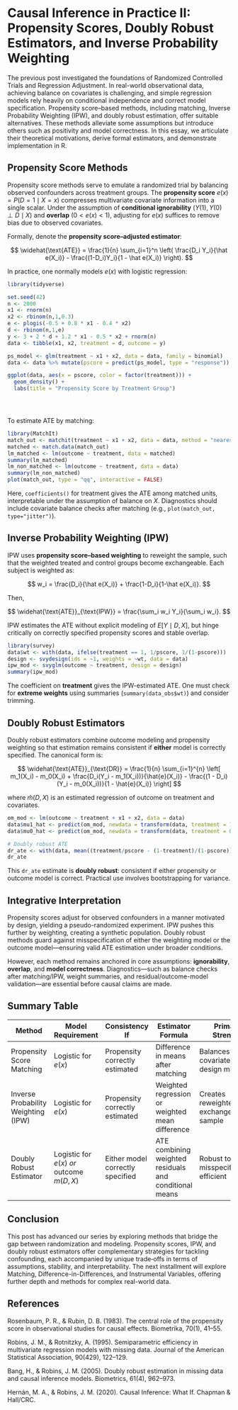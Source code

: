 # Causal Inference in Practice II: Propensity Scores, Doubly Robust Estimators, and Inverse Probability Weighting
The previous post investigated the foundations of Randomized Controlled Trials and Regression Adjustment. In real-world observational data, achieving balance on covariates is challenging, and simple regression models rely heavily on conditional independence and correct model specification. Propensity score–based methods, including matching, Inverse Probability Weighting (IPW), and doubly robust estimation, offer suitable alternatives. These methods alleviate some assumptions but introduce others such as positivity and model correctness. In this essay, we articulate their theoretical motivations, derive formal estimators, and demonstrate implementation in R.

## Propensity Score Methods

Propensity score methods serve to emulate a randomized trial by balancing observed confounders across treatment groups. The **propensity score** $e(x) = P(D=1 \mid X=x)$ compresses multivariate covariate information into a single scalar. Under the assumption of **conditional ignorability** ($Y(1),Y(0) \perp D \mid X$) and **overlap** ($0 < e(x) < 1$), adjusting for $e(x)$ suffices to remove bias due to observed covariates.

Formally, denote the **propensity score–adjusted estimator**:

$$
\widehat{\text{ATE}} = \frac{1}{n} \sum_{i=1}^n \left( \frac{D_i Y_i}{\hat e(X_i)} - \frac{(1-D_i)Y_i}{1 - \hat e(X_i)} \right).
$$

In practice, one normally models $e(x)$ with logistic regression:

```r
library(tidyverse)

set.seed(42)
n <- 2000
x1 <- rnorm(n)
x2 <- rbinom(n,1,0.3)
e <- plogis(-0.5 + 0.8 * x1 - 0.4 * x2)
d <- rbinom(n,1,e)
y <- 3 + 2 * d + 1.2 * x1 - 0.5 * x2 + rnorm(n)
data <- tibble(x1, x2, treatment = d, outcome = y)

ps_model <- glm(treatment ~ x1 + x2, data = data, family = binomial)
data <- data %>% mutate(pscore = predict(ps_model, type = "response"))

ggplot(data, aes(x = pscore, color = factor(treatment))) +
  geom_density() +
  labs(title = "Propensity Score by Treatment Group")





```

To estimate ATE by matching:

```r
library(MatchIt)
match_out <- matchit(treatment ~ x1 + x2, data = data, method = "nearest", ratio = 1)
matched <- match.data(match_out)
lm_matched <- lm(outcome ~ treatment, data = matched)
summary(lm_matched)
lm_non_matched <- lm(outcome ~ treatment, data = data)
summary(lm_non_matched)
plot(match_out, type = "qq", interactive = FALSE)

```

Here, `coefficients()` for treatment gives the ATE among matched units, interpretable under the assumption of balance on $X$. Diagnostics should include covariate balance checks after matching (e.g., `plot(match_out, type="jitter")`).



## Inverse Probability Weighting (IPW)

IPW uses **propensity score–based weighting** to reweight the sample, such that the weighted treated and control groups become exchangeable. Each subject is weighted as:

$$
w_i = \frac{D_i}{\hat e(X_i)} + \frac{1-D_i}{1-\hat e(X_i)}.
$$

Then,

$$
\widehat{\text{ATE}}_{\text{IPW}} = \frac{\sum_i w_i Y_i}{\sum_i w_i}.
$$

IPW estimates the ATE without explicit modeling of $E[Y \mid D, X]$, but hinge critically on correctly specified propensity scores and stable overlap.

```r
library(survey)
data$wt <- with(data, ifelse(treatment == 1, 1/pscore, 1/(1-pscore)))
design <- svydesign(ids = ~1, weights = ~wt, data = data)
ipw_mod <- svyglm(outcome ~ treatment, design = design)
summary(ipw_mod)
```

The coefficient on **treatment** gives the IPW-estimated ATE. One must check for **extreme weights** using summaries (`summary(data_obs$wt)`) and consider trimming.



## Doubly Robust Estimators

Doubly robust estimators combine outcome modeling and propensity weighting so that estimation remains consistent if **either** model is correctly specified. The canonical form is:

$$
\widehat{\text{ATE}}_{\text{DR}} = \frac{1}{n} \sum_{i=1}^{n} \left[ m_1(X_i) - m_0(X_i) + \frac{D_i(Y_i - m_1(X_i))}{\hat{e}(X_i)} - \frac{(1 - D_i)(Y_i - m_0(X_i))}{1 - \hat{e}(X_i)} \right]
$$

where $\hat m(D, X)$ is an estimated regression of outcome on treatment and covariates.

```r
om_mod <- lm(outcome ~ treatment + x1 + x2, data = data)
data$mu1_hat <- predict(om_mod, newdata = transform(data, treatment = 1))
data$mu0_hat <- predict(om_mod, newdata = transform(data, treatment = 0))

# Doubly robust ATE
dr_ate <- with(data, mean((treatment/pscore - (1-treatment)/(1-pscore))*(outcome - (treatment*mu1_hat + (1-treatment)*mu0_hat)) + mu1_hat - mu0_hat))
dr_ate
```

This `dr_ate` estimate is **doubly robust**: consistent if either propensity or outcome model is correct. Practical use involves bootstrapping for variance.



## Integrative Interpretation

Propensity scores adjust for observed confounders in a manner motivated by design, yielding a pseudo-randomized experiment. IPW pushes this further by weighting, creating a synthetic population. Doubly robust methods guard against misspecification of either the weighting model or the outcome model—ensuring valid ATE estimation under broader conditions.

However, each method remains anchored in core assumptions: **ignorability**, **overlap**, and **model correctness**. Diagnostics—such as balance checks after matching/IPW, weight summaries, and residual/outcome-model validation—are essential before causal claims are made.



## Summary Table

| Method                              | Model Requirement                         | Consistency If                   | Estimator Formula                                      | Primary Strength                        |
| ----------------------------------- | ----------------------------------------- | -------------------------------- | ------------------------------------------------------ | --------------------------------------- |
| Propensity Score Matching           | Logistic for $e(x)$                       | Propensity correctly estimated   | Difference in means after matching                     | Balances covariates; design mimicry     |
| Inverse Probability Weighting (IPW) | Logistic for $e(x)$                       | Propensity correctly estimated   | Weighted regression or weighted mean difference        | Creates reweighted, exchangeable sample |
| Doubly Robust Estimator             | Logistic for $e(x)$ *or* outcome $m(D,X)$ | Either model correctly specified | ATE combining weighted residuals and conditional means | Robust to misspecification, efficient   |



## Conclusion

This post has advanced our series by exploring methods that bridge the gap between randomization and modeling. Propensity scores, IPW, and doubly robust estimators offer complementary strategies for tackling confounding, each accompanied by unique trade‑offs in terms of assumptions, stability, and interpretability. The next installment will explore Matching, Difference-in-Differences, and Instrumental Variables, offering further depth and methods for complex real-world data.

## References  
Rosenbaum, P. R., & Rubin, D. B. (1983). The central role of the propensity score in observational studies for causal effects. Biometrika, 70(1), 41–55.

Robins, J. M., & Rotnitzky, A. (1995). Semiparametric efficiency in multivariate regression models with missing data. Journal of the American Statistical Association, 90(429), 122–129.

Bang, H., & Robins, J. M. (2005). Doubly robust estimation in missing data and causal inference models. Biometrics, 61(4), 962–973.

Hernán, M. A., & Robins, J. M. (2020). Causal Inference: What If. Chapman & Hall/CRC.